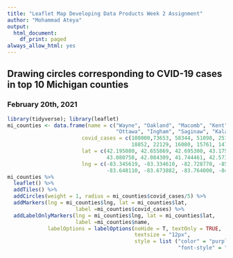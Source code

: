 ```yaml
---
title: "Leaflet Map Developing Data Products Week 2 Assignment"
author: "Mohammad Ateya"
output:
  html_document:
    df_print: paged
always_allow_html: yes
---
```


## Drawing circles corresponding to CVID-19 cases in top 10 Michigan counties
### February 20th, 2021

```r
library(tidyverse); library(leaflet)
mi_counties <- data.frame(name = c("Wayne", "Oakland", "Macomb", "Kent","Genesee", "Washtenaw",
                                   "Ottawa", "Ingham", "Saginaw", "Kalamazoo"),
                        covid_cases = c(100000,73653, 58344, 51098, 25109, 	
                                        18852, 22129, 16080, 15761, 14728),
                        lat = c(42.195080, 42.655869, 42.695300, 43.175570, 
                                43.080750, 42.084309, 41.744461, 42.573570,43.478920, 42.383570),
                        lng = c(-83.345619, -83.334610, -82.728770, -85.575950, 
                                -83.648110, -83.673882, -83.764000, -84.428080, -83.720880, -85.298670))
mi_counties %>%
  leaflet() %>%
  addTiles() %>%
  addCircles(weight = 1, radius = mi_counties$covid_cases/5) %>% 
  addMarkers(lng = mi_counties$lng, lat = mi_counties$lat, 
                      label =mi_counties$covid_cases) %>% 
  addLabelOnlyMarkers(lng = mi_counties$lng, lat = mi_counties$lat, 
                      label =mi_counties$name, 
             labelOptions = labelOptions(noHide = T, textOnly = TRUE, 
                                         textsize = "12px",
                                         style = list ("color" = "purple",
                                                       "font-style" = "italic")))
```

